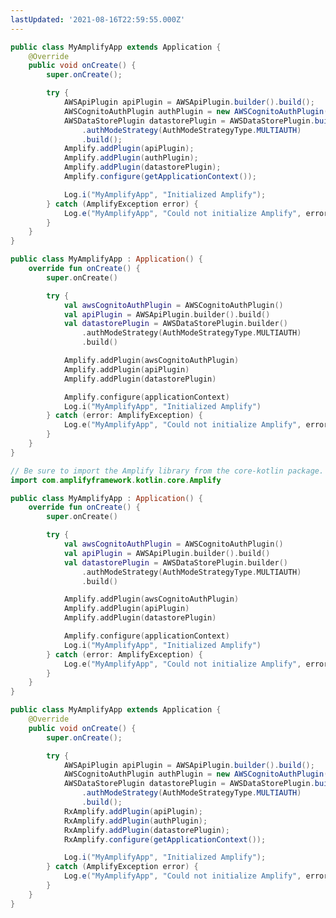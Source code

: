 ```yaml
---
lastUpdated: '2021-08-16T22:59:55.000Z'
---
```

<BlockSwitcher>
<Block name="Java">

```java
public class MyAmplifyApp extends Application {
    @Override
    public void onCreate() {
        super.onCreate();

        try {
            AWSApiPlugin apiPlugin = AWSApiPlugin.builder().build();
            AWSCognitoAuthPlugin authPlugin = new AWSCognitoAuthPlugin();
            AWSDataStorePlugin datastorePlugin = AWSDataStorePlugin.builder()
                .authModeStrategy(AuthModeStrategyType.MULTIAUTH)
                .build();
            Amplify.addPlugin(apiPlugin);
            Amplify.addPlugin(authPlugin);
            Amplify.addPlugin(datastorePlugin);
            Amplify.configure(getApplicationContext());

            Log.i("MyAmplifyApp", "Initialized Amplify");
        } catch (AmplifyException error) {
            Log.e("MyAmplifyApp", "Could not initialize Amplify", error);
        }
    }
}

```

</Block>
<Block name="Kotlin - Callbacks">

```kotlin
public class MyAmplifyApp : Application() {
    override fun onCreate() {
        super.onCreate()

        try {
            val awsCognitoAuthPlugin = AWSCognitoAuthPlugin()
            val apiPlugin = AWSApiPlugin.builder().build()
            val datastorePlugin = AWSDataStorePlugin.builder()
                .authModeStrategy(AuthModeStrategyType.MULTIAUTH)
                .build()

            Amplify.addPlugin(awsCognitoAuthPlugin)
            Amplify.addPlugin(apiPlugin)
            Amplify.addPlugin(datastorePlugin)

            Amplify.configure(applicationContext)
            Log.i("MyAmplifyApp", "Initialized Amplify")
        } catch (error: AmplifyException) {
            Log.e("MyAmplifyApp", "Could not initialize Amplify", error)
        }
    }
}
```

</Block>
<Block name="Kotlin - Coroutines (Beta)">

```kotlin
// Be sure to import the Amplify library from the core-kotlin package.
import com.amplifyframework.kotlin.core.Amplify

public class MyAmplifyApp : Application() {
    override fun onCreate() {
        super.onCreate()

        try {
            val awsCognitoAuthPlugin = AWSCognitoAuthPlugin()
            val apiPlugin = AWSApiPlugin.builder().build()
            val datastorePlugin = AWSDataStorePlugin.builder()
                .authModeStrategy(AuthModeStrategyType.MULTIAUTH)
                .build()

            Amplify.addPlugin(awsCognitoAuthPlugin)
            Amplify.addPlugin(apiPlugin)
            Amplify.addPlugin(datastorePlugin)

            Amplify.configure(applicationContext)
            Log.i("MyAmplifyApp", "Initialized Amplify")
        } catch (error: AmplifyException) {
            Log.e("MyAmplifyApp", "Could not initialize Amplify", error)
        }
    }
}

```

</Block>
<Block name="RxJava">

```java
public class MyAmplifyApp extends Application {
    @Override
    public void onCreate() {
        super.onCreate();

        try {
            AWSApiPlugin apiPlugin = AWSApiPlugin.builder().build();
            AWSCognitoAuthPlugin authPlugin = new AWSCognitoAuthPlugin();
            AWSDataStorePlugin datastorePlugin = AWSDataStorePlugin.builder()
                .authModeStrategy(AuthModeStrategyType.MULTIAUTH)
                .build();
            RxAmplify.addPlugin(apiPlugin);
            RxAmplify.addPlugin(authPlugin);
            RxAmplify.addPlugin(datastorePlugin);
            RxAmplify.configure(getApplicationContext());

            Log.i("MyAmplifyApp", "Initialized Amplify");
        } catch (AmplifyException error) {
            Log.e("MyAmplifyApp", "Could not initialize Amplify", error);
        }
    }
}
```

</Block>
</BlockSwitcher>
